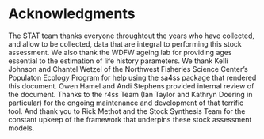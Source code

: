 # Acknowledgments
The STAT team thanks everyone throughtout the years who have collected, and allow to be collected, data that are integral to performing this stock assessment. We also thank the WDFW ageing lab for providing ages essential to the estimation of life history parameters. We thank Kelli Johnson and Chantel Wetzel of the Northwest Fisheries Science Center's Populaton Ecology Program for help using the sa4ss package that rendered this document. Owen Hamel and Andi Stephens provided internal review of the document. Thanks to the r4ss Team (Ian Taylor and Kathryn Doering in particular) for the ongoing maintenance and development of that terrific tool. And thank you to Rick Methot and the Stock Synthesis Team for the constant upkeep of the framework that underpins these stock assessment models.